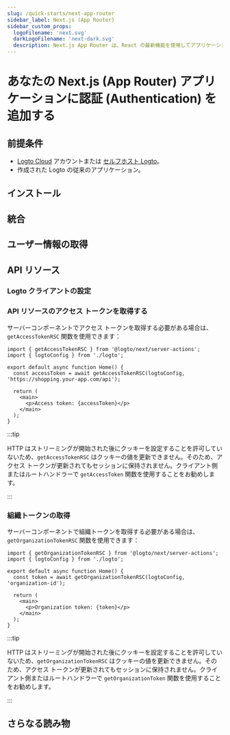 ```yaml
---
slug: /quick-starts/next-app-router
sidebar_label: Next.js (App Router)
sidebar_custom_props:
  logoFilename: 'next.svg'
  darkLogoFilename: 'next-dark.svg'
  description: Next.js App Router は、React の最新機能を使用してアプリケーションを構築するための新しいパラダイムです。
---
```




# あなたの Next.js (App Router) アプリケーションに認証 (Authentication) を追加する

<GuideTip />

## 前提条件

- [Logto Cloud](https://cloud.logto.io) アカウントまたは [セルフホスト Logto](/introduction/set-up-logto-oss)。
- 作成された Logto の従来のアプリケーション。

## インストール

<Installation />

## 統合

<Integration />

## ユーザー情報の取得

<GetUserInformation />

## API リソース

<ApiResourcesDescription />

### Logto クライアントの設定

<ConfigApiResources />

### API リソースのアクセス トークンを取得する

<FetchAccessTokenForApiResources />

サーバーコンポーネントでアクセス トークンを取得する必要がある場合は、`getAccessTokenRSC` 関数を使用できます：

```tsx title="app/page.tsx"
import { getAccessTokenRSC } from '@logto/next/server-actions';
import { logtoConfig } from './logto';

export default async function Home() {
  const accessToken = await getAccessTokenRSC(logtoConfig, 'https://shopping.your-app.com/api');

  return (
    <main>
      <p>Access token: {accessToken}</p>
    </main>
  );
}
```

:::tip

HTTP はストリーミングが開始された後にクッキーを設定することを許可していないため、`getAccessTokenRSC` はクッキーの値を更新できません。そのため、アクセス トークンが更新されてもセッションに保持されません。クライアント側またはルートハンドラーで `getAccessToken` 関数を使用することをお勧めします。

:::

### 組織トークンの取得

<FetchOrganizationTokenForUser />

サーバーコンポーネントで組織トークンを取得する必要がある場合は、`getOrganizationTokenRSC` 関数を使用できます：

```tsx title="app/page.tsx"
import { getOrganizationTokenRSC } from '@logto/next/server-actions';
import { logtoConfig } from './logto';

export default async function Home() {
  const token = await getOrganizationTokenRSC(logtoConfig, 'organization-id');

  return (
    <main>
      <p>Organization token: {token}</p>
    </main>
  );
}
```

:::tip

HTTP はストリーミングが開始された後にクッキーを設定することを許可していないため、`getOrganizationTokenRSC` はクッキーの値を更新できません。そのため、アクセス トークンが更新されてもセッションに保持されません。クライアント側またはルートハンドラーで `getOrganizationToken` 関数を使用することをお勧めします。

:::

## さらなる読み物

<FurtherReadings />
